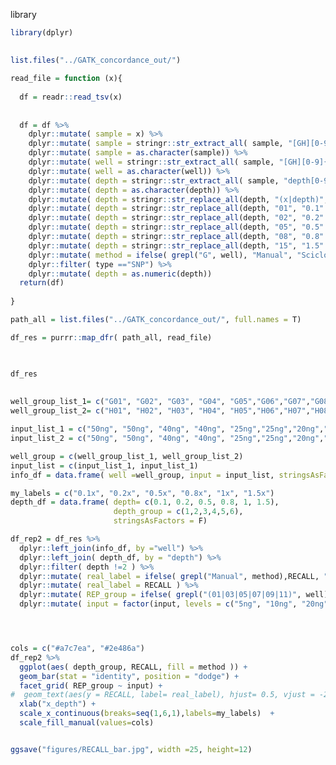 
library
```r
library(dplyr)
```


##
```r

list.files("../GATK_concordance_out/")

read_file = function (x){
  
  df = readr::read_tsv(x) 
  
  
  df = df %>% 
    dplyr::mutate( sample = x) %>% 
    dplyr::mutate( sample = stringr::str_extract_all( sample, "[GH][0-9]{2}depth[0-9]{1,}x", simplify = T)) %>% 
    dplyr::mutate( sample = as.character(sample)) %>% 
    dplyr::mutate( well = stringr::str_extract_all( sample, "[GH][0-9]{2}", simplify = T)) %>% 
    dplyr::mutate( well = as.character(well)) %>% 
    dplyr::mutate( depth = stringr::str_extract_all( sample, "depth[0-9]{1,}x", simplify = T)) %>% 
    dplyr::mutate( depth = as.character(depth)) %>% 
    dplyr::mutate( depth = stringr::str_replace_all(depth, "(x|depth)", "" )) %>% 
    dplyr::mutate( depth = stringr::str_replace_all(depth, "01", "0.1" )) %>% 
    dplyr::mutate( depth = stringr::str_replace_all(depth, "02", "0.2" )) %>% 
    dplyr::mutate( depth = stringr::str_replace_all(depth, "05", "0.5" )) %>% 
    dplyr::mutate( depth = stringr::str_replace_all(depth, "08", "0.8" )) %>% 
    dplyr::mutate( depth = stringr::str_replace_all(depth, "15", "1.5" )) %>% 
    dplyr::mutate( method = ifelse( grepl("G", well), "Manual", "Sciclone")) %>% 
    dplyr::filter( type =="SNP") %>% 
    dplyr::mutate( depth = as.numeric(depth)) 
  return(df)
  
}

path_all = list.files("../GATK_concordance_out/", full.names = T)

df_res = purrr::map_dfr( path_all, read_file)



```




##
```r

df_res

```



##
```r

well_group_list_1= c("G01", "G02", "G03", "G04", "G05","G06","G07","G08","G09","G10", "G11" , "G12")
well_group_list_2= c("H01", "H02", "H03", "H04", "H05","H06","H07","H08","H09","H10", "H11" , "H12")

input_list_1 = c("50ng", "50ng", "40ng", "40ng", "25ng","25ng","20ng","20ng","10ng","10ng","5ng","5ng")
input_list_2 = c("50ng", "50ng", "40ng", "40ng", "25ng","25ng","20ng","20ng","10ng","10ng","5ng","5ng")

well_group = c(well_group_list_1, well_group_list_2)
input_list = c(input_list_1, input_list_1)
info_df = data.frame( well =well_group, input = input_list, stringsAsFactors = F )

my_labels = c("0.1x", "0.2x", "0.5x", "0.8x", "1x", "1.5x")
depth_df = data.frame( depth= c(0.1, 0.2, 0.5, 0.8, 1, 1.5),
                       depth_group = c(1,2,3,4,5,6),
                       stringsAsFactors = F)

df_rep2 = df_res %>% 
  dplyr::left_join(info_df, by ="well") %>% 
  dplyr::left_join( depth_df, by = "depth") %>% 
  dplyr::filter( depth !=2 ) %>% 
  dplyr::mutate( real_label = ifelse( grepl("Manual", method),RECALL, "" )) %>% 
  dplyr::mutate( real_label = RECALL ) %>% 
  dplyr::mutate( REP_group = ifelse( grepl("(01|03|05|07|09|11)", well), "Rep1", "Rep2")) %>% 
  dplyr::mutate( input = factor(input, levels = c("5ng", "10ng", "20ng", "25ng", "40ng","50ng"), ordered = T ))




cols = c("#a7c7ea", "#2e486a")
df_rep2 %>% 
  ggplot(aes( depth_group, RECALL, fill = method )) +
  geom_bar(stat = "identity", position = "dodge") +
  facet_grid( REP_group ~ input) +
#  geom_text(aes(y = RECALL, label= real_label), hjust= 0.5, vjust = -2, size= 1.5, color= "black") +
  xlab("x_depth") +
  scale_x_continuous(breaks=seq(1,6,1),labels=my_labels)  +
  scale_fill_manual(values=cols)


ggsave("figures/RECALL_bar.jpg", width =25, height=12)









```

